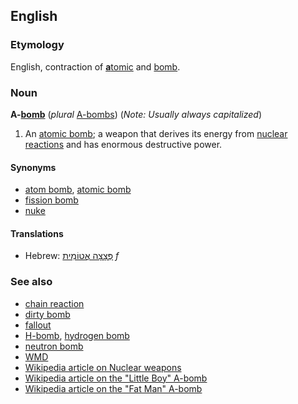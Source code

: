 ==English==
===Etymology===
English, contraction of [[atomic|'''a'''tomic]] and [[bomb]].

===Noun===
'''A-[[bomb]]''' (''plural'' [[A-bombs]]) (''Note: Usually always capitalized'')

# An [[atomic bomb]]; a weapon that derives its energy from [[nuclear reaction]]s and has enormous destructive power.

====Synonyms====
*[[atom bomb]], [[atomic bomb]]
*[[fission bomb]]
*[[nuke]]

====Translations====
*Hebrew: [[פצצה אטומית|פְּצָצָה אֲטוֹמִית]] ''f''

===See also===
*[[chain reaction]]
*[[dirty bomb]]
*[[fallout]]<!-- also fall-out? -->
*[[H-bomb]], [[hydrogen bomb]]
*[[neutron bomb]]
*[[WMD]]
*[[w:Nuclear Weapon|Wikipedia article on Nuclear weapons]]
*[[w:Little Boy|Wikipedia article on the "Little Boy" A-bomb]]
*[[w:Fat Man|Wikipedia article on the "Fat Man" A-bomb]]
